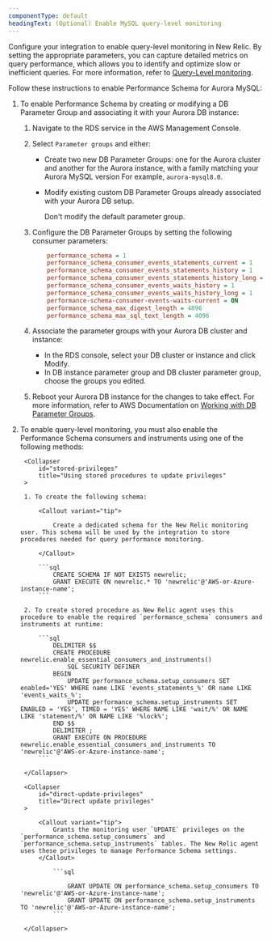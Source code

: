 ```yaml
---
componentType: default
headingText: (Optional) Enable MySQL query-level monitoring 
---
```


Configure your integration to enable query-level monitoring in New Relic. By setting the appropriate parameters, you can capture detailed metrics on query performance, which allows you to identify and optimize slow or inefficient queries. For more information, refer to [Query-Level monitoring](/docs/infrastructure/infrastructure-data/query-level-monitoring).

Follow these instructions to enable Performance Schema for Aurora MySQL:

1. To enable Performance Schema by creating or modifying a DB Parameter Group and associating it with your Aurora DB instance:

    1. Navigate to the RDS service in the AWS Management Console.

    2. Select `Parameter groups` and either:

        * Create two new DB Parameter Groups: one for the Aurora cluster and another for the Aurora instance, with a family matching your Aurora MySQL version For example, `aurora-mysql8.0`.
        * Modify existing custom DB Parameter Groups already associated with your Aurora DB setup. 

            <Callout variant="tip">
                Don't modify the default parameter group.
            </Callout>
    
    3. Configure the DB Parameter Groups by setting the following consumer parameters:

        ```ini
            performance_schema = 1
            performance_schema_consumer_events_statements_current = 1
            performance_schema_consumer_events_statements_history = 1
            performance_schema_consumer_events_statements_history_long = 1
            performance_schema_consumer_events_waits_history = 1
            performance_schema_consumer_events_waits_history_long = 1
            performance-schema-consumer-events-waits-current = ON
            performance_schema_max_digest_length = 4096
            performance_schema_max_sql_text_length = 4096
        ```

    4. Associate the parameter groups with your Aurora DB cluster and instance: 
        
        * In the RDS console, select your DB cluster or instance and click Modify.
        * In DB instance parameter group and DB cluster parameter group, choose the groups you edited. 

    5. Reboot your Aurora DB instance for the changes to take effect. For more information, refer to AWS Documentation on [Working with DB Parameter Groups](https://docs.aws.amazon.com/AmazonRDS/latest/AuroraUserGuide/USER_WorkingWithParamGroups.html).

2. To enable query-level monitoring, you must also enable the Performance Schema consumers and instruments using one of the following methods:

    <CollapserGroup>

        <Collapser
            id="stored-privileges"
            title="Using stored procedures to update privileges"
        >

        1. To create the following schema:

            <Callout variant="tip">

                Create a dedicated schema for the New Relic monitoring user. This schema will be used by the integration to store procedures needed for query performance monitoring.

            </Callout>

            ```sql
                CREATE SCHEMA IF NOT EXISTS newrelic;
                GRANT EXECUTE ON newrelic.* TO 'newrelic'@'AWS-or-Azure-instance-name';
            ```
        
        2. To create stored procedure as New Relic agent uses this procedure to enable the required `performance_schema` consumers and instruments at runtime:

            ```sql
                DELIMITER $$
                CREATE PROCEDURE newrelic.enable_essential_consumers_and_instruments()
                    SQL SECURITY DEFINER
                BEGIN
                    UPDATE performance_schema.setup_consumers SET enabled='YES' WHERE name LIKE 'events_statements_%' OR name LIKE 'events_waits_%';
                    UPDATE performance_schema.setup_instruments SET ENABLED = 'YES', TIMED = 'YES' WHERE NAME LIKE 'wait/%' OR NAME LIKE 'statement/%' OR NAME LIKE '%lock%';
                END $$
                DELIMITER ;
                GRANT EXECUTE ON PROCEDURE newrelic.enable_essential_consumers_and_instruments TO 'newrelic'@'AWS-or-Azure-instance-name';
            ```

        </Collapser>

        <Collapser
            id="direct-update-privileges"
            title="Direct update privileges"
        >

            <Callout variant="tip">
                Grants the monitoring user `UPDATE` privileges on the `performance_schema.setup_consumers` and `performance_schema.setup_instruments` tables. The New Relic agent uses these privileges to manage Performance Schema settings.
            </Callout>

                ```sql

                    GRANT UPDATE ON performance_schema.setup_consumers TO 'newrelic'@'AWS-or-Azure-instance-name';              
                    GRANT UPDATE ON performance_schema.setup_instruments TO 'newrelic'@'AWS-or-Azure-instance-name';
                ```

        </Collapser>

    </CollapserGroup>
